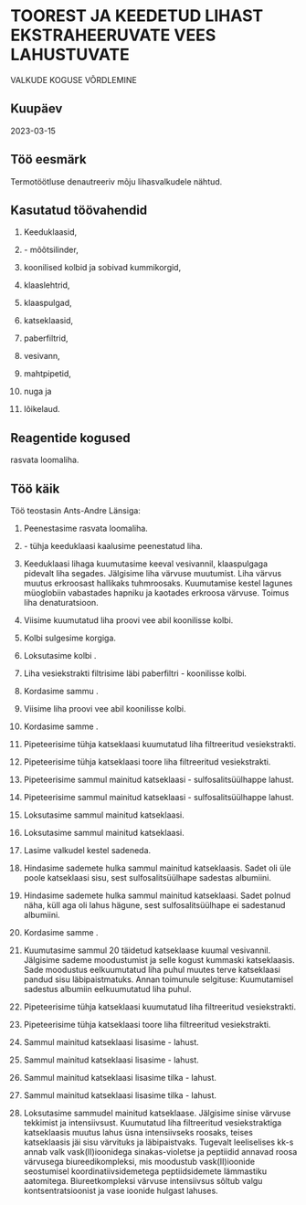 # TOOREST JA KEEDETUD LIHAST EKSTRAHEERUVATE VEES LAHUSTUVATE
VALKUDE KOGUSE VÕRDLEMINE

## Kuupäev

2023-03-15

## Töö eesmärk

Termotöötluse denautreeriv mõju lihasvalkudele nähtud.

## Kasutatud töövahendid

1. Keeduklaasid,

2. \num{100}-\unit{\ml} mõõtsilinder,

3. koonilised kolbid ja sobivad kummikorgid,

4. klaaslehtrid,

5. klaaspulgad,

6. katseklaasid,

7. paberfiltrid,

8. vesivann,

9. mahtpipetid,

10. nuga ja

11. lõikelaud.

## Reagentide kogused

\qtyrange{15}{20}{\g} rasvata loomaliha.

## Töö käik

Töö teostasin Ants-Andre Länsiga:

1. Peenestasime rasvata loomaliha.

2. \num{100}-\unit{\ml} tühja keeduklaasi kaalusime \qty{5}{\g} peenestatud liha.

3. Keeduklaasi lihaga kuumutasime \qty{10}{\min} keeval vesivannil, klaaspulgaga pidevalt liha segades. Jälgisime liha värvuse muutumist. Liha värvus muutus erkroosast hallikaks tuhmroosaks. Kuumutamise kestel lagunes müoglobiin vabastades hapniku ja kaotades erkroosa värvuse. Toimus liha denaturatsioon.

4. Viisime kuumutatud liha proovi \qty{50}{\ml} vee abil koonilisse kolbi.

5. Kolbi sulgesime korgiga.

6. Loksutasime kolbi \qty{10}{\min}.

7. Liha vesiekstrakti filtrisime läbi paberfiltri \num{100}-\unit{\ml} koonilisse kolbi.

8. Kordasime sammu \num{2}.

9. Viisime liha proovi \qty{50}{\ml} vee abil koonilisse kolbi.

10. Kordasime samme \numrange{5}{7}.

11. Pipeteerisime tühja katseklaasi \qty{5}{\ml} kuumutatud liha filtreeritud vesiekstrakti.

12. Pipeteerisime tühja katseklaasi \qty{5}{\ml} toore liha filtreeritud vesiekstrakti.

13. Pipeteerisime sammul \num{11} mainitud katseklaasi \qty{1}{\ml} \num{20}-\unit{\percent} sulfosalitsüülhappe lahust.

14. Pipeteerisime sammul \num{12} mainitud katseklaasi \qty{1}{\ml} \num{20}-\unit{\percent} sulfosalitsüülhappe lahust.

15. Loksutasime sammul \num{11} mainitud katseklaasi.

16. Loksutasime sammul \num{12} mainitud katseklaasi.

17. Lasime valkudel \qty{10}{\min} kestel sadeneda.

18. Hindasime sademete hulka sammul \num{11} mainitud katseklaasis. Sadet oli üle poole katseklaasi sisu, sest sulfosalitsüülhape sadestas albumiini.

19. Hindasime sademete hulka sammul \num{12} mainitud katseklaasi. Sadet polnud näha, küll aga oli lahus hägune, sest sulfosalitsüülhape ei sadestanud albumiini.

20. Kordasime samme \numrange{11}{12}.

21. Kuumutasime sammul 20 täidetud katseklaase kuumal vesivannil. Jälgisime sademe moodustumist ja selle kogust kummaski katseklaasis. Sade moodustus eelkuumutatud liha puhul muutes terve katseklaasi pandud sisu läbipaistmatuks. Annan toimunule selgituse: Kuumutamisel sadestus albumiin eelkuumutatud liha puhul.

22. Pipeteerisime tühja katseklaasi \qty{2}{\ml} kuumutatud liha filtreeritud vesiekstrakti.

23. Pipeteerisime tühja katseklaasi \qty{2}{\ml} toore liha filtreeritud vesiekstrakti.

24. Sammul \num{22} mainitud katseklaasi lisasime \qty{2}{\ml} \num{30}-\unit{\percent} \ce{NaOH} lahust.

25. Sammul \num{23} mainitud katseklaasi lisasime \qty{2}{\ml} \num{30}-\unit{\percent} \ce{NaOH} lahust.

26. Sammul \num{22} mainitud katseklaasi lisasime \numrange{1}{2} tilka \num{2}-\unit{\percent} \ce{CuSO4} lahust.

27. Sammul \num{23} mainitud katseklaasi lisasime \numrange{1}{2} tilka \num{2}-\unit{\percent} \ce{CuSO4} lahust.

28. Loksutasime sammudel \numrange{22}{23} mainitud katseklaase. Jälgisime sinise värvuse tekkimist ja intensiivsust. Kuumutatud liha filtreeritud vesiekstraktiga katseklaasis muutus lahus üsna intensiivseks roosaks, teises katseklaasis jäi sisu värvituks ja läbipaistvaks. Tugevalt leeliselises kk-s annab valk
vask(II)ioonidega sinakas-violetse ja peptiidid annavad roosa värvusega biureedikompleksi, mis
moodustub vask(II)ioonide seostumisel koordinatiivsidemetega
peptiidsidemete lämmastiku aatomitega. Biureetkompleksi
värvuse
intensiivsus
sõltub
valgu
kontsentratsioonist ja vase ioonide hulgast lahuses.
